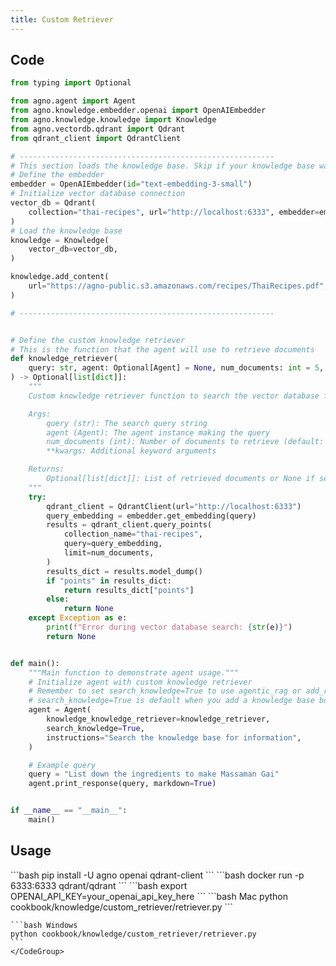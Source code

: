 ```yaml
---
title: Custom Retriever
---
```



## Code

```python retriever.py
from typing import Optional

from agno.agent import Agent
from agno.knowledge.embedder.openai import OpenAIEmbedder
from agno.knowledge.knowledge import Knowledge
from agno.vectordb.qdrant import Qdrant
from qdrant_client import QdrantClient

# ---------------------------------------------------------
# This section loads the knowledge base. Skip if your knowledge base was populated elsewhere.
# Define the embedder
embedder = OpenAIEmbedder(id="text-embedding-3-small")
# Initialize vector database connection
vector_db = Qdrant(
    collection="thai-recipes", url="http://localhost:6333", embedder=embedder
)
# Load the knowledge base
knowledge = Knowledge(
    vector_db=vector_db,
)

knowledge.add_content(
    url="https://agno-public.s3.amazonaws.com/recipes/ThaiRecipes.pdf",
)

# ---------------------------------------------------------


# Define the custom knowledge retriever
# This is the function that the agent will use to retrieve documents
def knowledge_retriever(
    query: str, agent: Optional[Agent] = None, num_documents: int = 5, **kwargs
) -> Optional[list[dict]]:
    """
    Custom knowledge retriever function to search the vector database for relevant documents.

    Args:
        query (str): The search query string
        agent (Agent): The agent instance making the query
        num_documents (int): Number of documents to retrieve (default: 5)
        **kwargs: Additional keyword arguments

    Returns:
        Optional[list[dict]]: List of retrieved documents or None if search fails
    """
    try:
        qdrant_client = QdrantClient(url="http://localhost:6333")
        query_embedding = embedder.get_embedding(query)
        results = qdrant_client.query_points(
            collection_name="thai-recipes",
            query=query_embedding,
            limit=num_documents,
        )
        results_dict = results.model_dump()
        if "points" in results_dict:
            return results_dict["points"]
        else:
            return None
    except Exception as e:
        print(f"Error during vector database search: {str(e)}")
        return None


def main():
    """Main function to demonstrate agent usage."""
    # Initialize agent with custom knowledge retriever
    # Remember to set search_knowledge=True to use agentic_rag or add_reference=True for traditional RAG
    # search_knowledge=True is default when you add a knowledge base but is needed here
    agent = Agent(
        knowledge_knowledge_retriever=knowledge_retriever,
        search_knowledge=True,
        instructions="Search the knowledge base for information",
    )

    # Example query
    query = "List down the ingredients to make Massaman Gai"
    agent.print_response(query, markdown=True)


if __name__ == "__main__":
    main()
```

## Usage

<Steps>
  <Step title="Install libraries">
    ```bash
    pip install -U agno openai qdrant-client
    ```
  </Step>

  <Step title="Run Qdrant">
    ```bash
    docker run -p 6333:6333 qdrant/qdrant
    ```
  </Step>

  <Step title="Set OpenAI API key">
    ```bash
    export OPENAI_API_KEY=your_openai_api_key_here
    ```
  </Step>

  <Step title="Run the example">
    <CodeGroup>
    ```bash Mac
    python cookbook/knowledge/custom_retriever/retriever.py
    ```

    ```bash Windows
    python cookbook/knowledge/custom_retriever/retriever.py
    ```
    </CodeGroup>
  </Step>
</Steps>
